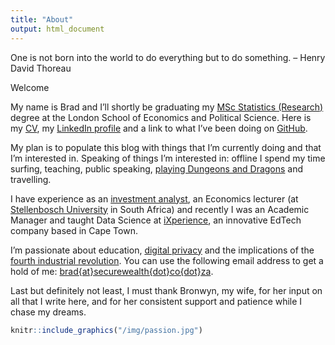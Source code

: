 ```yaml
---
title: "About"
output: html_document
---
```


One is not born into the world to do everything but to do something. – Henry David Thoreau

Welcome

My name is Brad and I'll shortly be graduating my <a href="http://www.lse.ac.uk/study-at-lse/Graduate/Degree-programmes-2019/MSc-Statistics-Research" target="_blank">MSc Statistics (Research)</a> degree at the London School of Economics and Political Science. Here is my <a href="/img/bcarruthers-cv-21-09-2019.pdf" target="_blank">CV</a>, my <a href="https://www.linkedin.com/in/brad-carruthers-7b737190/" target="_blank">LinkedIn profile</a> and a link to what I've been doing on <a href="https://github.com/BCallumCarr" target="_blank">GitHub</a>.

My plan is to populate this blog with things that I'm currently doing and that I'm interested in. Speaking of things I'm interested in: offline I spend my time surfing, teaching, public speaking, <a href="http://dnd.wizards.com" target="blank_">playing Dungeons and Dragons</a> and travelling. 

I have experience as an <a href="http://www.securewealth.co.za" target="_blank">investment analyst</a>, an Economics lecturer (at <a href="http://www.sun.ac.za/english" target="_blank">Stellenbosch University</a> in South Africa) and recently I was an Academic Manager and taught Data Science at <a href="http://ixperience.co.za" target="_blank">iXperience</a>, an innovative EdTech company based in Cape Town.

I'm passionate about education, <a href="https://www.privacytools.io/classic/" target="_blank">digital privacy</a> and the implications of the <a href="https://www.weforum.org/agenda/2016/01/the-fourth-industrial-revolution-what-it-means-and-how-to-respond" target="_blank">fourth industrial revolution</a>. You can use the following email address to get a hold of me: [brad{at}securewealth{dot}co{dot}za](mailto:brad@securewealth.co.za). 

Last but definitely not least, I must thank Bronwyn, my wife, for her input on all that I write here, and for her consistent support and patience while I chase my dreams.

```r
knitr::include_graphics("/img/passion.jpg")
```